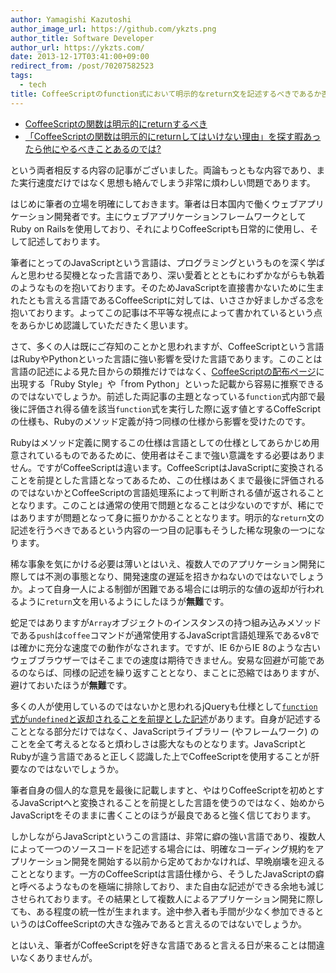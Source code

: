 ```yaml
---
author: Yamagishi Kazutoshi
author_image_url: https://github.com/ykzts.png
author_title: Software Developer
author_url: https://ykzts.com/
date: 2013-12-17T03:41:00+09:00
redirect_from: /post/70207582523
tags:
  - tech
title: CoffeeScriptのfunction式において明示的なreturn文を記述するべきであるか否か
---
```


- [CoffeeScriptの関数は明示的にreturnするべき](http://kadoppe.com/archives/2013/12/coffeescript-function-return.html)
- [「CoffeeScriptの関数は明示的にreturnしてはいけない理由」を探す暇あったら他にやるべきことあるのでは?](http://mizchi.hatenablog.com/entry/2013/12/16/184306)

という両者相反する内容の記事がございました。両論もっともな内容であり、また実行速度だけではなく思想も絡んでしまう非常に煩わしい問題であります。

<!--truncate-->

はじめに筆者の立場を明確にしておきます。筆者は日本国内で働くウェブアプリケーション開発者です。主にウェブアプリケーションフレームワークとしてRuby on Railsを使用しており、それによりCoffeeScriptも日常的に使用し、そして記述しております。

筆者にとってのJavaScriptという言語は、プログラミングというものを深く学ばんと思わせる契機となった言語であり、深い愛着ととともにわずかながらも執着のようなものを抱いております。そのためJavaScriptを直接書かないために生まれたとも言える言語であるCoffeeScriptに対しては、いささか好ましかざる念を抱いております。よってこの記事は不平等な視点によって書かれているという点をあらかじめ認識していただきたく思います。

さて、多くの人は既にご存知のことかと思われますが、CoffeeScriptという言語はRubyやPythonといった言語に強い影響を受けた言語であります。このことは言語の記述による見た目からの類推だけではなく、[CoffeeScriptの配布ページ](http://coffeescript.org/)に出現する「Ruby Style」や「from Python」といった記載から容易に推察できるのではないでしょうか。前述した両記事の主題となっている`function`式内部で最後に評価され得る値を該当`function`式を実行した際に返す値とするCoffeScriptの仕様も、Rubyのメソッド定義が持つ同様の仕様から影響を受けたのです。

Rubyはメソッド定義に関するこの仕様は言語としての仕様としてあらかじめ用意されているものであるために、使用者はそこまで強い意識をする必要はありません。ですがCoffeeScriptは違います。CoffeeScriptはJavaScriptに変換されることを前提とした言語となってあるため、この仕様はあくまで最後に評価されるのではないかとCoffeeScriptの言語処理系によって判断される値が返されることとなります。このことは通常の使用で問題となることは少ないのですが、稀にではありますが問題となって身に振りかかることとなります。明示的な`return`文の記述を行うべきであるという内容の一つ目の記事もそうした稀な現象の一つになります。

稀な事象を気にかける必要は薄いとはいえ、複数人でのアプリケーション開発に際しては不測の事態となり、開発速度の遅延を招きかねないのではないでしょうか。よって自身一人による制御が困難である場合には明示的な値の返却が行われるように`return`文を用いるようにしたほうが**無難**です。

蛇足ではありますが`Array`オブジェクトのインスタンスの持つ組み込みメソッドである`push`は`coffee`コマンドが通常使用するJavaScript言語処理系であるv8では確かに充分な速度での動作がなされます。ですが、IE 6からIE 8のような古いウェブブラウザーではそこまでの速度は期待できません。安易な回避が可能であるのならば、同様の記述を繰り返すこととなり、まことに恐縮ではありますが、避けておいたほうが**無難**です。

多くの人が使用しているのではないかと思われるjQueryも仕様として[`function`式が`undefined`と返却されることを前提とした記述](https://github.com/jquery/jquery/blob/2.0.3/src/event.js#L573)があります。自身が記述することとなる部分だけではなく、JavaScriptライブラリー (やフレームワーク) のことを全て考えるとなると煩わしさは膨大なものとなります。JavaScriptとRubyが違う言語であると正しく認識した上でCoffeeScriptを使用することが肝要なのではないでしょうか。

筆者自身の個人的な意見を最後に記載しますと、やはりCoffeeScriptを初めとするJavaScriptへと変換されることを前提とした言語を使うのではなく、始めからJavaScriptをそのままに書くことのほうが最良であると強く信じております。

しかしながらJavaScriptというこの言語は、非常に癖の強い言語であり、複数人によって一つのソースコードを記述する場合には、明確なコーディング規約をアプリケーション開発を開始する以前から定めておかなければ、早晩崩壊を迎えることとなります。一方のCoffeeScriptは言語仕様から、そうしたJavaScriptの癖と呼べるようなものを極端に排除しており、また自由な記述ができる余地も減じさせられております。その結果として複数人によるアプリケーション開発に際しても、ある程度の統一性が生まれます。途中参入者も手間が少なく参加できるというのはCoffeeScriptの大きな強みであると言えるのではないでしょうか。

とはいえ、筆者がCoffeeScriptを好きな言語であると言える日が来ることは間違いなくありませんが。
